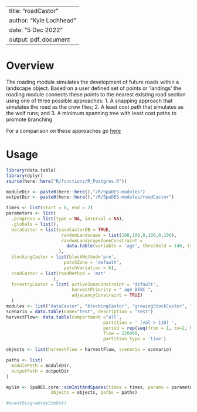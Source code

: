 <!--
Copyright 2023 Province of British Columbia
 
Licensed under the Apache License, Version 2.0 (the "License");
you may not use this file except in compliance with the License.
You may obtain a copy of the License at
 
http://www.apache.org/licenses/LICENSE-2.0
 
Unless required by applicable law or agreed to in writing, software distributed under the License is distributed on an "AS IS" BASIS,
WITHOUT WARRANTIES OR CONDITIONS OF ANY KIND, either express or implied.
See the License for the specific language governing permissions and limitations under the License.-->

---
title: "roadCastor"
author: "Kyle Lochhead"
date: "5 Dec 2022"
output: pdf_document
---

# Overview

The roading module simulates the development of future roads within a landscape object. Based on a user defined set of points or 'landings' the roading module connects these points to the nearest existing road section using one of three possible approaches:
1. A snapping approach that simulates the road as the crow flies;
2. A least cost path that simulates as the wolf runs; and
3. A minimum spanning tree with least cost paths to promote branching

For a comparison on these approaches go [here](https://github.com/bcgov/castor/blob/master/reports/roads/draft-CLUS-roads.md)


# Usage

```r
library(data.table)
library(dplyr)
source(here::here("R/functions/R_Postgres.R"))

moduleDir <- paste0(here::here(),"/R/SpaDES-modules")
outputDir <- paste0(here::here(),"/R/SpaDES-modules/roadCastor")

times <- list(start = 0, end = 2)
parameters <- list(
  .progress = list(type = NA, interval = NA),
  .globals = list(),
  dataCastor = list(saveCastorDB = TRUE,
                     randomLandscape = list(100,100,0,100,0,100),
                     randomLandscapeZoneConstraint = 
                       data.table(variable = 'age', threshold = 140, type = 'ge', percentage = 20, zoneid =1)
                    ),
  blockingCastor = list(blockMethod='pre', 
                      patchZone = 'default',
                      patchVariation = 6),
  roadCastor = list(roadMethod = 'mst'
                  ),
  forestryCastor = list( activeZoneConstraint = 'default', 
                         harvestPriority = " age DESC ", 
                         adjacencyConstraint = TRUE)
  )
modules <- list("dataCastor", "blockingCastor", "growingStockCastor", "forestryCastor", "roadCastor")
scenario = data.table(name="test", description = "test")
harvestFlow<- data.table(compartment ="all",
                                     partition = ' (vol > 110) ',
                                     period = rep(seq(from = 1, to=2, by = 1),1), 
                                     flow = 220000,
                                     partition_type = 'live')

objects <- list(harvestFlow = harvestFlow, scenario = scenario)

paths <- list(
  modulePath = moduleDir,
  outputPath = outputDir
)

mySim <- SpaDES.core::simInitAndSpades(times = times, params = parameters, modules = modules,
                 objects = objects, paths = paths)

#eventDiagram(mySimOut)
```



